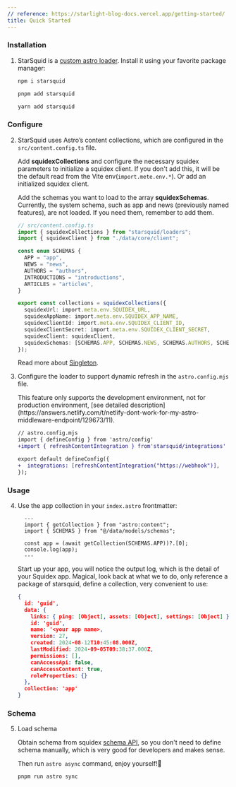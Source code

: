 ```yaml
---
// reference: https://starlight-blog-docs.vercel.app/getting-started/
title: Quick Started
---
```



### Installation

<Steps>

1. StarSquid is a [custom astro loader](https://docs.astro.build/en/guides/content-collections/#building-a-custom-loader). Install it using your favorite package manager:

   <Tabs syncKey="pkg">

   <TabItem label="npm">

   ```sh
   npm i starsquid
   ```

   </TabItem>

   <TabItem label="pnpm">

   ```sh
   pnpm add starsquid
   ```

   </TabItem>

   <TabItem label="Yarn">

   ```sh
   yarn add starsquid
   ```

   </TabItem>

   </Tabs>

</Steps>

### Configure

<Steps>

2. StarSquid uses Astro’s content collections, which are configured in the `src/content.config.ts` file.

   Add **squidexCollections** and configure the necessary squidex parameters to initialize a squidex client. If you don't add this, it will be the default read from the Vite env(`import.mete.env.*`). Or add an initialized squidex client.
   
   Add the schemas you want to load to the array **squidexSchemas**. Currently, the system schema, such as app and news (previously named features), are not loaded. If you need them, remember to add them.

   ```ts
   // src/content.config.ts
   import { squidexCollections } from "starsquid/loaders";
   import { squidexClient } from "./data/core/client";

   const enum SCHEMAS {
     APP = "app",
     NEWS = "news",
     AUTHORS = "authors",
     INTRODUCTIONS = "introductions",
     ARTICLES = "articles",
   }

   export const collections = squidexCollections({
     squidexUrl: import.meta.env.SQUIDEX_URL,
     squidexAppName: import.meta.env.SQUIDEX_APP_NAME,
     squidexClientId: import.meta.env.SQUIDEX_CLIENT_ID,
     squidexClientSecret: import.meta.env.SQUIDEX_CLIENT_SECRET,
     squidexClient: squidexClient,
     squidexSchemas: [SCHEMAS.APP, SCHEMAS.NEWS, SCHEMAS.AUTHORS, SCHEMAS.INTRODUCTIONS]
   });
   ```
   <ReadMore>Read more about [Singleton](../../features/singleton/).</ReadMore>

3. Configure the loader to support dynamic refresh in the `astro.config.mjs` file.

   <Aside slot="preview">
     This feature only supports the development environment, not for production
     environment, [see detailed
     description](https://answers.netlify.com/t/netlify-dont-work-for-my-astro-middleware-endpoint/129673/11).
   </Aside>

   ```diff lang="js"
   // astro.config.mjs
   import { defineConfig } from 'astro/config'
   +import { refreshContentIntegration } from'starsquid/integrations'

   export default defineConfig({
   +  integrations: [refreshContentIntegration("https://webhook")],
   });
   ```

</Steps>

### Usage

<Steps>

4. Use the app collection in your `index.astro` frontmatter:

   ```astro title="src/pages/index.astro"
     ---
     import { getCollection } from "astro:content";
     import { SCHEMAS } from "@/data/models/schemas";

     const app = (await getCollection(SCHEMAS.APP))?.[0];
     console.log(app);
     ---
   ```

   Start up your app, you will notice the output log, which is the detail of your Squidex app. Magical, look back at what we to do, only reference a package of starsquid, define a collection, very convenient to use:

   ```json
   {
     id: 'guid',
     data: {
       links: { ping: [Object], assets: [Object], settings: [Object] },
       id: 'guid',
       name: '<your app name>,
       version: 27,
       created: 2024-08-12T10:45:08.000Z,
       lastModified: 2024-09-05T09:38:37.000Z,
       permissions: [],
       canAccessApi: false,
       canAccessContent: true,
       roleProperties: {}
     },
     collection: 'app'
   }
   ```

</Steps>

### Schema

<Steps>

5. Load schema

   Obtain schema from squidex [schema API](https://cloud.squidex.io/api/docs#tag/Schemas/operation/Schemas_GetSchema), so you don't need to define schema manually, which is very good for developers and makes sense.

   Then run `astro async` command, enjoy yourself!🙌

   ```sh
   pnpm run astro sync
   ```

</Steps>
